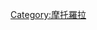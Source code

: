 {{Navbox
|state = autocollapse
|name = 摩托羅拉手機
|title = [[摩托羅拉移動]]
|image = [[File:Motorola Mobility Logo 2015.svg|100px]]
|above = 
|abovestyle = 
|listclass = hlist

|group1 = 人物
|list1 = 
* [[陳旭東]]
* [[Aymar de Lencquesaing]]

|group2 = 硬件
|list2 = 
{{Navbox subgroup
| groupstyle = 
| liststyle  = 

|group1 = 手機
|list1 = 
* [[Moto E]]
* [[Moto E2]]
* [[Moto E3]]
* [[Moto G]]
* [[Moto G2]]
* [[Moto G3]]
* [[Moto G4]]
* [[Moto G4 Play]]
* [[Moto G4 Plus]]
* [[Moto G Forte]]
* [[Moto G Google Play Edition]]
* [[Moto G Turbo Edition]]
* [[Moto Turbo]]
* [[Moto X]]
* [[Moto X2]]
* [[Moto X Force]]
* [[Moto X Style]]
* [[Moto X Play]]
* [[Nexus 6|Moto X Pro]]
* [[Moto X Pure Edition]]
* [[Moto Z]]
* [[Moto Z Droid]]
* [[Moto Z Force]]
* [[Moto Z Force Droid]]
* [[Droid Maxx]]
* [[Droid Maxx 2]]
* [[Droid Mini]]
* [[Droid Ultra]]
* [[Droid Turbo]]
* [[Droid Turbo 2]]
* [[Motorola Razr]]

{{Navbox|subgroup
|group1 = Moto
|list1=
* [[Moto C|Moto C / Moto C Plus]]
* Moto E
** [[Moto E (1st generation)|2014]]
** [[Moto E (2nd generation)|2015]]
** [[Moto E3|E3]]
** [[Moto E4|E4]]
** [[Moto E5|E5]]
* Moto G
** [[Moto G (1st generation)|2013]]
** [[Moto G (2nd generation)|2014]]
** [[Moto G (3rd generation)|2015]]
** [[Moto G (3rd generation)|Turbo Edition]]
** [[Moto G4|G4]]
** [[Moto G5|G5]]
** [[Moto G5#Moto G5S and G5S Plus|G5S]]
** [[Moto G6|G6]]
** [[Moto G7|G7]]
** [[Moto G8|G8]]
* Moto X
** [[Moto X (1st generation)|2013]]
** [[Moto X (2nd generation)|2014]]
** [[Nexus 6|Pro]]
** [[Moto X Style|Style]]
** [[Moto X Style|Pure Edition]]
** [[Moto X Play|Play]]
** [[Droid Turbo 2|Force]]
** [[Moto X4|2017]]
* Moto M
* Moto Z
** [[Moto Z|Z]]
** [[Moto Z Play|Z Play]]
** [[Moto Z Force|Z Force]]
** [[Moto Z2 Play|Z2 Play]]
** Z2 Force
** [[Moto Z3|Z3]]
** [[Moto Z4|Z4]]
* Motorola One
** [[Motorola One#Motorola One|One]]
** [[Motorola One#Motorola One Power|One Power]]
** [[Motorola One#Motorola One Vision|One Vision]]
** [[Motorola One#Motorola One Action|One Action]]
** [[Motorola One#Motorola One Zoom|One Zoom]]
** [[Motorola One#Motorola One Macro|One Macro]]
** [[Motorola One#Motorola One Hyper|One Hyper]]
* Motorola Edge
** [[Motorola Edge|Edge]]
** [[Motorola Edge Plus|Edge+]]
** [[Motorola Edge 20|Edge 20]]
** [[Motorola Edge 30|Edge 30]]
}}
{{Navbox|child
|navbar = plain
|title = 歷史
|listclass = hlist

|list1 = 
* [[Motorola Atrix 2|Atrix 2]]
* [[Motorola Atrix 4G|Atrix 4G]]
* [[Motorola Atrix HD|Atrix HD]]
* [[Motorola Backflip|Backflip]]
* [[Motorola Calgary|Calgary]]
* [[Motorola Charm|Charm]]
* [[Motorola Citrus|Citrus]]
* [[Motorola Cliq|Cliq]]
* [[Motorola Cliq 2|Cliq 2]]
* [[Motorola Cliq XT|Cliq XT]]
* [[Motorola Defy|Defy]]
* [[Motorola Devour|Devour]]
* [[Motorola Dext|Dext]]
* [[Motorola Dext 2|Dext 2]]
* [[Motorola Dext XT|Dext XT]]
* [[Motorola Electrify|Electrify]]
* [[Motorola Flipout|Flipout]]
* [[Motorola i1|i1]]
* [[Motorola Milestone|Milestone]]
* [[Motorola Milestone 2|Milestone 2]]
* [[Motorola Milestone XT701|Milestone XT701]]
* [[Motorola Milestone XT720|Milestone XT720]]
* [[Motorola Ming A1680|Ming A1680]]
* [[Motorola Photon|Photon 4G]]
* [[Motorola Photon Q|Photon Q]]
* [[Motorola Razr i|Razr i]]
* [[Motorola Triumph|Triumph]] 
* [[Motorola Xprt|Xprt]]
* [[Droid]]
* [[Droid 2]]
* [[Droid 2 Global]]
* [[Droid 3]]
* [[Droid 4]]
* [[Droid Bionic]]
* [[Motorola Aura|Aura]]
* [[Motorola Fone|Fone]]
* [[Motorola Krzr|Krzr]]
* [[Motorola Ming|Ming]]
* [[Motorola Pebl|Pebl]]
* [[Motorola Razr|Razr]]
* [[Motorola Razr 2|Razr 2]]
* [[Motorola Razr 3|Razr 3]]
* [[Motorola Rizr|Rizr]]
* [[Motorola Rokr|Rokr]]
* [[Motorola Slvr|Slvr]]
* [[Motorola Zine|Zine]]
* [[Motorola A760|A760]]
* [[Motorola A780|A780]]
* [[Motorola A835|A835]]
* [[Motorola A845|A845]]
* [[Motorola A910|A910]]
* [[Motorola A920|A920]]
* [[Motorola A925|A925]]
* [[Motorola A1000|A1000]]
* [[Motorola C115|C115]]
* [[Motorola C139|C139]]
* [[Motorola C168|C168]]
* [[Motorola C168i|C168i]]
* [[Motorola C300|C300]]
* [[Motorola C331|C331]]
* [[Motorola C332|C332]]
* [[Motorola C333|C333]]
* [[Motorola C350|C350]]
* [[Motorola C385|C385]]
* [[Motorola C390|C390]]
* [[Motorola C550|C550]]
* [[Motorola C620|C620]]
* [[Motorola cd160|cd160]]
* [[Motorola cd920|cd920]]
* [[Motorola cd930|cd930]]
* [[Motorola d520|d520]]
* [[Motorola E365|E365]]
* [[Motorola E398|E398]]
* [[Motorola E550|E550]]
* [[Motorola E680|E680]]
* [[Motorola E770|E770]]
* [[Motorola E815|E815]]
* [[Motorola E816|E816]]
* [[Motorola E1000|E1000]]
* [[Motorola i1|i1]]
* [[Motorola i9|i9]]
* [[Motorola i58sr|i58sr]]
* [[Motorola i450|i450]]
* [[Motorola i455|i455]]
* [[Motorola i680|i680]]
* [[Motorola i710|i710]]
* [[Motorola i860|i860]]
* [[Motorola i870|i870]]
* [[Motorola i880|i880]]
* [[Motorola i920|i920]]
* [[Motorola i930|i930]]
* [[Motorola i1000plus|i1000plus]]
* [[Motorola International 3200|International 3200]]
* [[Motorola International 3300|International 3300]]
* [[Motorola M3188|M3188]]
* [[Motorola M3288|M3288]]
* [[Motorola M3588|M3588]]
* [[Motorola M3688|M3688]]
* [[Motorola M3788|M3788]]
* [[Motorola M3888|M3888]]
* [[Motorola MPx200|MPx200]]
* [[Motorola MPx220|MPx220]]
* [[Motorola Q|Q]]
* [[Motorola Q8|Q8]]
* [[Motorola Q9|Q9h]]
* [[Motorola Q9c|Q9c]]
* [[Motorola Q9m|Q9m]]
* [[Motorola Q11|Q11]]
* [[Motorola T180|T180]]
* [[Motorola T190|T190]]
* [[Motorola T720|T720]]
* [[Motorola DynaTAC|DynaTAC]]
* [[Motorola MicroTAC|MicroTAC]]
* [[Motorola StarTAC|StarTAC]]
* [[Motorola V50|V50]]
* [[Motorola V60i|V60i]]
* [[Motorola V66i|V66i]]
* [[Motorola V180|V180]]
* [[Motorola V188|V188]]
* [[Motorola V190|V190]]
* [[Motorola V220|V220]]
* [[Motorola V265|V265]]
* [[Motorola V276|V276]]
* [[Motorola V325|V325]]
* [[Motorola V360|V360]]
* [[Motorola V400|V400]]
* [[Motorola V525|V525]]
* [[Motorola V535|V535]]
* [[Motorola V551|V551]]
* [[Motorola V557|V557]]
* [[Motorola V600|V600]]
* [[Motorola V620|V620]]
* [[Motorola V635|V635]]
* [[Motorola V710|V710]]
* [[Motorola V980|V980]]
* [[Motorola VE66|VE66]]
* [[Motorola VE538|VE538]]
* [[Motorola W156|W156]]
* [[Motorola W160|W160]]
* [[Motorola W175|W175]]
* [[Motorola W180|W180]]
* [[Motorola W181|W181]]
* [[Motorola W206|W206]]
* [[Motorola W213|W213]]
* [[Motorola W220|W220]]
* [[Motorola W230|W230]]
* [[Motorola W270|W270]]
* [[Motorola W370|W370]]
* [[Motorola W377|W377]]
* [[Motorola W385|W385]]
* [[Motorola W490|W490]]
* [[Motorola W510|W510]]
* [[Motorola Accompli|Accompli]]
* [[Motorola SlimLite|SlimLite]]
* [[Motorola Talkabout|Talkabout]]
* [[Motorola Timeport|Timeport]]
}}

|group3 = 配件
|list3 = 
* [[Moto 360]]
* [[Moto 360 2]]
* [[Moto 360 Sport]]

{{Navbox|child
|navbar = plain
|title = 歷史
|listclass = hlist

|list1 = 
* [[Motorola Xoom|Xoom]]
* [[Motorola Xoom Family Edition|Xoom Family Edition]]
* [[Motorola Xoom 2|Xoom 2]]
* [[Motorola Xoom 2 Media Edition|Xoom 2 Media Edition]]
* [[Motorola Xyboard 8.2|Xyboard 8.2]]
* [[Motorola Xyboard 10.1|Xyboard 10.1]]
* [[Droid Xyboard 8.2]]
* [[Droid Xyboard 10.1]]
}}
}}

|group3 = 軟件
|list3 = 
* [[Motoblur]]

|belowstyle = 
|below = 
* [[摩托羅拉]]·[[Google]]·[[聯想集團]]
}}
<noinclude>
[[Category:摩托羅拉]]
</noinclude>